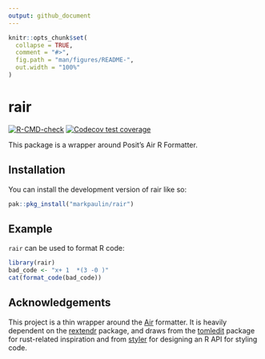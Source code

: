 ```yaml
---
output: github_document
---
```


<!-- README.md is generated from README.Rmd. Please edit that file -->

```r
knitr::opts_chunk$set(
  collapse = TRUE,
  comment = "#>",
  fig.path = "man/figures/README-",
  out.width = "100%"
)
```

# rair

<!-- badges: start -->
[![R-CMD-check](https://github.com/MarkPaulin/rair/actions/workflows/R-CMD-check.yaml/badge.svg)](https://github.com/MarkPaulin/rair/actions/workflows/R-CMD-check.yaml)
[![Codecov test coverage](https://codecov.io/gh/MarkPaulin/rair/graph/badge.svg)](https://app.codecov.io/gh/MarkPaulin/rair)
<!-- badges: end -->

This package is a wrapper around Posit's Air R Formatter.

## Installation

You can install the development version of rair like so:

``` r
pak::pkg_install("markpaulin/rair")
```

## Example

`rair` can be used to format R code:

```r
library(rair)
bad_code <- "x+ 1  *(3 -0 )"
cat(format_code(bad_code))
```


## Acknowledgements

This project is a thin wrapper around the [Air](https://github.com/posit-dev/air) formatter. It is heavily dependent on the [rextendr](https://github.com/extendr/rextendr) package, and draws from the [tomledit](https://github.com/extendr/tomledit) package for rust-related inspiration and from [styler](https://github.com/r-lib/styler) for designing an R API for styling code. 
